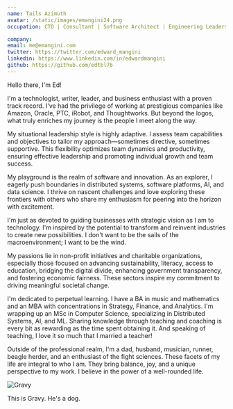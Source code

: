 ```yaml
---
name: Tails Azimuth
avatar: /static/images/emangini24.png
occupation: CTO | Consultant | Software Architect | Engineering Leadership

company:
email: me@emangini.com
twitter: https://twitter.com/edward_mangini
linkedin: https://www.linkedin.com/in/edwardmangini
github: https://github.com/edtbl76
---
```


Hello there, I'm Ed!

I'm a technologist, writer, leader, and business enthusiast with a proven track record. I've had the privilege of working at prestigious companies like Amazon, Oracle, PTC, iRobot, and Thoughtworks. But beyond the logos, what truly enriches my journey is the people I meet along the way.

My situational leadership style is highly adaptive. I assess team capabilities and objectives to tailor my approach—sometimes directive, sometimes supportive. This flexibility optimizes team dynamics and productivity, ensuring effective leadership and promoting individual growth and team success.

My playground is the realm of software and innovation. As an explorer, I eagerly push boundaries in distributed systems, software platforms, AI, and data science. I thrive on nascent challenges and love exploring these frontiers with others who share my enthusiasm for peering into the horizon with excitement.

I'm just as devoted to guiding businesses with strategic vision as I am to technology. I'm inspired by the potential to transform and reinvent industries to create new possibilities. I don't want to be the sails of the macroenvironment; I want to be the wind.

My passions lie in non-profit initiatives and charitable organizations, especially those focused on advancing sustainability, literacy, access to education, bridging the digital divide, enhancing government transparency, and fostering economic fairness. These sectors inspire my commitment to driving meaningful societal change.

I'm dedicated to perpetual learning. I have a BA in music and mathematics and an MBA with concentrations in Strategy, Finance, and Analytics. I'm wrapping up an MSc in Computer Science, specializing in Distributed Systems, AI, and ML. Sharing knowledge through teaching and coaching is every bit as rewarding as the time spent obtaining it. And speaking of teaching, I love it so much that I married a teacher!

Outside of the professional realm, I'm a dad, husband, musician, runner, beagle herder, and an enthusiast of the fight sciences. These facets of my life are integral to who I am. They bring balance, joy, and a unique perspective to my work. I believe in the power of a well-rounded life.

![Gravy](/static/images/sleepydog.jpg)

This is Gravy. He's a dog.
